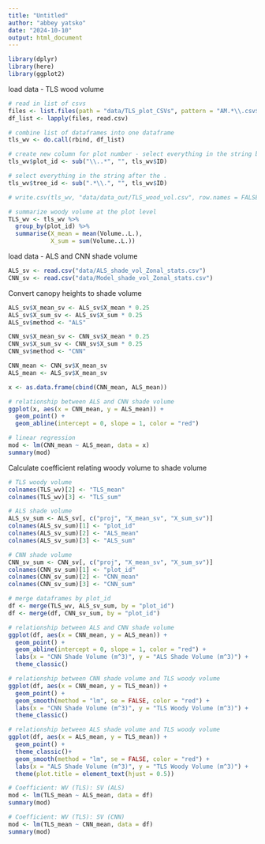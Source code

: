 ```yaml
---
title: "Untitled"
author: "abbey yatsko"
date: "2024-10-10"
output: html_document
---
```


```r
library(dplyr)
library(here)
library(ggplot2)
```

load data - TLS wood volume 
```r
# read in list of csvs
files <- list.files(path = "data/TLS_plot_CSVs", pattern = "AM.*\\.csv$", full.names = TRUE)
df_list <- lapply(files, read.csv)

# combine list of dataframes into one dataframe
tls_wv <- do.call(rbind, df_list)

# create new column for plot number - select everything in the string before the . 
tls_wv$plot_id <- sub("\\..*", "", tls_wv$ID)

# select everything in the string after the . 
tls_wv$tree_id <- sub(".*\\.", "", tls_wv$ID)

# write.csv(tls_wv, "data/data_out/TLS_wood_vol.csv", row.names = FALSE)

# summarize woody volume at the plot level 
TLS_wv <- tls_wv %>%
  group_by(plot_id) %>%
  summarise(X_mean = mean(Volume..L.),
            X_sum = sum(Volume..L.))
```

load data - ALS and CNN shade volume
```r
ALS_sv <- read.csv("data/ALS_shade_vol_Zonal_stats.csv")
CNN_sv <- read.csv("data/Model_shade_vol_Zonal_stats.csv")
```

Convert canopy heights to shade volume 
```r
ALS_sv$X_mean_sv <- ALS_sv$X_mean * 0.25
ALS_sv$X_sum_sv <- ALS_sv$X_sum * 0.25
ALS_sv$method <- "ALS"

CNN_sv$X_mean_sv <- CNN_sv$X_mean * 0.25
CNN_sv$X_sum_sv <- CNN_sv$X_sum * 0.25
CNN_sv$method <- "CNN"

CNN_mean <- CNN_sv$X_mean_sv
ALS_mean <- ALS_sv$X_mean_sv

x <- as.data.frame(cbind(CNN_mean, ALS_mean))

# relationship between ALS and CNN shade volume
ggplot(x, aes(x = CNN_mean, y = ALS_mean)) + 
  geom_point() +
  geom_abline(intercept = 0, slope = 1, color = "red") 

# linear regression 
mod <- lm(CNN_mean ~ ALS_mean, data = x)
summary(mod)

```

Calculate coefficient relating woody volume to shade volume
```r
# TLS woody volume 
colnames(TLS_wv)[2] <- "TLS_mean"
colnames(TLS_wv)[3] <- "TLS_sum"

# ALS shade volume
ALS_sv_sum <- ALS_sv[, c("proj", "X_mean_sv", "X_sum_sv")]
colnames(ALS_sv_sum)[1] <- "plot_id"
colnames(ALS_sv_sum)[2] <- "ALS_mean"
colnames(ALS_sv_sum)[3] <- "ALS_sum"

# CNN shade volume
CNN_sv_sum <- CNN_sv[, c("proj", "X_mean_sv", "X_sum_sv")]
colnames(CNN_sv_sum)[1] <- "plot_id"
colnames(CNN_sv_sum)[2] <- "CNN_mean"
colnames(CNN_sv_sum)[3] <- "CNN_sum"

# merge dataframes by plot_id
df <- merge(TLS_wv, ALS_sv_sum, by = "plot_id")
df <- merge(df, CNN_sv_sum, by = "plot_id")

# relationship between ALS and CNN shade volume
ggplot(df, aes(x = CNN_mean, y = ALS_mean)) + 
  geom_point() +
  geom_abline(intercept = 0, slope = 1, color = "red") +
  labs(x = "CNN Shade Volume (m^3)", y = "ALS Shade Volume (m^3)") +
  theme_classic()

# relationship between CNN shade volume and TLS woody volume
ggplot(df, aes(x = CNN_mean, y = TLS_mean)) + 
  geom_point() +
  geom_smooth(method = "lm", se = FALSE, color = "red") +
  labs(x = "CNN Shade Volume (m^3)", y = "TLS Woody Volume (m^3)") +
  theme_classic()

# relationship between ALS shade volume and TLS woody volume
ggplot(df, aes(x = ALS_mean, y = TLS_mean)) + 
  geom_point() +
  theme_classic()+
  geom_smooth(method = "lm", se = FALSE, color = "red") +
  labs(x = "ALS Shade Volume (m^3)", y = "TLS Woody Volume (m^3)") +
  theme(plot.title = element_text(hjust = 0.5))

# Coefficient: WV (TLS): SV (ALS)
mod <- lm(TLS_mean ~ ALS_mean, data = df)
summary(mod)

# Coefficient: WV (TLS): SV (CNN)
mod <- lm(TLS_mean ~ CNN_mean, data = df)
summary(mod)
```



